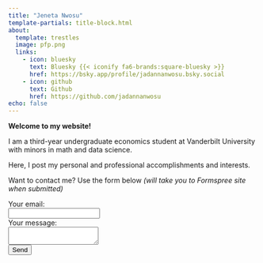```yaml
---
title: "Jeneta Nwosu"
template-partials: title-block.html
about:
  template: trestles
  image: pfp.png
  links:
    - icon: bluesky
      text: Bluesky {{< iconify fa6-brands:square-bluesky >}}
      href: https://bsky.app/profile/jadannanwosu.bsky.social
    - icon: github
      text: Github
      href: https://github.com/jadannanwosu
echo: false
---
```


**Welcome to my website!**

I am a third-year undergraduate economics student at Vanderbilt University with minors in math and data science.

Here, I post my personal and professional accomplishments and interests.

Want to contact me? Use the form below *(will take you to Formspree site when submitted)*


```{=html}


<form
  action="https://formspree.io/f/mzbndeqz"
  method="POST"
>
  <label>
    Your email:  <br>
    <input type="email" name="email">
  </label>
  <br>
  <label>
    Your message:  <br>
    <textarea name="message"></textarea>
  </label>
  <!-- your other form fields go here -->
  <br>
  <button type="submit">Send</button>
</form>

```


